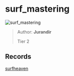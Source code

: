 
# surf_mastering

![surf_mastering](https://raw.githubusercontent.com/Sayt123/SurfMapPics/Maps-and-bonuses/csgo/surf_mastering.jpg)

> Author: **Jurandir**
>
> Tier 2

## Records

[surfheaven](https://surfheaven.eu/map/surf_mastering)
